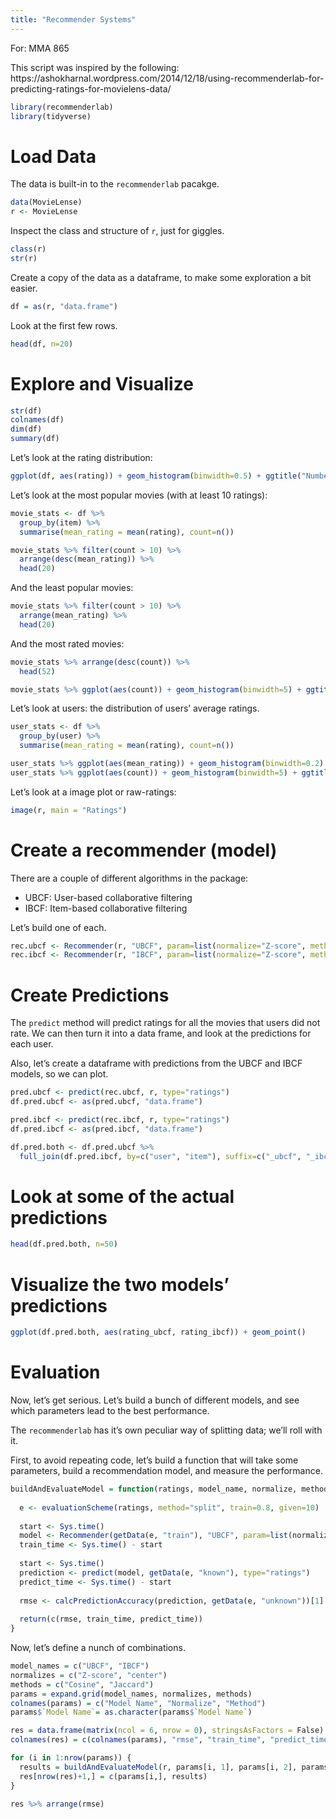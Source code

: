 ```yaml
---
title: "Recommender Systems"
---
```


For: MMA 865

This script was inspired by the following: https://ashokharnal.wordpress.com/2014/12/18/using-recommenderlab-for-predicting-ratings-for-movielens-data/

```r
library(recommenderlab)
library(tidyverse)
```

# Load Data

The data is built-in to the `recommenderlab` pacakge.

```r
data(MovieLense)
r <- MovieLense
```


Inspect the class and structure of `r`, just for giggles.

```r
class(r)
str(r)
```


Create a copy of the data as a dataframe, to make some exploration a bit easier.

```r
df = as(r, "data.frame")
```

Look at the first few rows.

```r
head(df, n=20)
```
 
 
# Explore and Visualize


```r
str(df)
colnames(df)
dim(df)
summary(df)
```

Let's look at the rating distribution:

```r
ggplot(df, aes(rating)) + geom_histogram(binwidth=0.5) + ggtitle("Number of each movie rating")
```


Let's look at the most popular movies (with at least 10 ratings):

```r
movie_stats <- df %>%
  group_by(item) %>%
  summarise(mean_rating = mean(rating), count=n())
```

```r
movie_stats %>% filter(count > 10) %>%
  arrange(desc(mean_rating)) %>%
  head(20)
```

And the least popular movies:

```r
movie_stats %>% filter(count > 10) %>%
  arrange(mean_rating) %>%
  head(20)
```

And the most rated movies:

```r
movie_stats %>% arrange(desc(count)) %>%
  head(52)

movie_stats %>% ggplot(aes(count)) + geom_histogram(binwidth=5) + ggtitle("Number of ratings per movie")
```

Let's look at users: the distribution of users' average ratings.

```r
user_stats <- df %>%
  group_by(user) %>%
  summarise(mean_rating = mean(rating), count=n())

user_stats %>% ggplot(aes(mean_rating)) + geom_histogram(binwidth=0.2) + ggtitle("Average movie rating per user")
user_stats %>% ggplot(aes(count)) + geom_histogram(binwidth=5) + ggtitle("Number of movies rated per user")
```

Let's look at a image plot or raw-ratings:

```r
image(r, main = "Ratings")
```


# Create a recommender (model)

There are a couple of different algorithms in the package:

- UBCF: User-based collaborative filtering
- IBCF: Item-based collaborative filtering

Let's build one of each.

```r
rec.ubcf <- Recommender(r, "UBCF", param=list(normalize="Z-score", method="Cosine"))
rec.ibcf <- Recommender(r, "IBCF", param=list(normalize="Z-score", method="Cosine"))
```


# Create Predictions

The `predict` method will predict ratings for all the movies that users did not rate.
We can then turn it into a data frame, and look at the predictions for each user.

Also, let's create a dataframe with predictions from the UBCF and IBCF models, so we can plot.

```r
pred.ubcf <- predict(rec.ubcf, r, type="ratings")
df.pred.ubcf <- as(pred.ubcf, "data.frame")

pred.ibcf <- predict(rec.ibcf, r, type="ratings")
df.pred.ibcf <- as(pred.ibcf, "data.frame")

df.pred.both <- df.pred.ubcf %>%
  full_join(df.pred.ibcf, by=c("user", "item"), suffix=c("_ubcf", "_ibcf"))
```


# Look at some of the actual predictions

```r
head(df.pred.both, n=50)
```


# Visualize the two models' predictions

```r
ggplot(df.pred.both, aes(rating_ubcf, rating_ibcf)) + geom_point()
```




# Evaluation

Now, let's get serious. Let's build a bunch of different models, and see which parameters lead to the best performance.

The `recommenderlab` has it's own peculiar way of splitting data; we'll roll with it.

First, to avoid repeating code, let's build a function that will take some parameters, build a recommendation model, and measure the performance.

```r
buildAndEvaluateModel = function(ratings, model_name, normalize, method) {
  
  e <- evaluationScheme(ratings, method="split", train=0.8, given=10)
  
  start <- Sys.time()
  model <- Recommender(getData(e, "train"), "UBCF", param=list(normalize, method))
  train_time <- Sys.time() - start
  
  start <- Sys.time()
  prediction <- predict(model, getData(e, "known"), type="ratings")
  predict_time <- Sys.time() - start
  
  rmse <- calcPredictionAccuracy(prediction, getData(e, "unknown"))[1]
  
  return(c(rmse, train_time, predict_time))
}
```

Now, let's define a nunch of combinations.

```r
model_names = c("UBCF", "IBCF")
normalizes = c("Z-score", "center")
methods = c("Cosine", "Jaccard")
params = expand.grid(model_names, normalizes, methods)
colnames(params) = c("Model Name", "Normalize", "Method")
params$`Model Name`= as.character(params$`Model Name`)

res = data.frame(matrix(ncol = 6, nrow = 0), stringsAsFactors = False)
colnames(res) = c(colnames(params), "rmse", "train_time", "predict_time")

for (i in 1:nrow(params)) {
  results = buildAndEvaluateModel(r, params[i, 1], params[i, 2], params[i, 3])
  res[nrow(res)+1,] = c(params[i,], results)
}

res %>% arrange(rmse)
```
